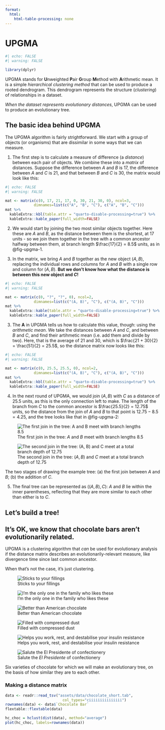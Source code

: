 ```yaml
---
format:
  html:
    html-table-processing: none
---
```


# UPGMA

```r
#| echo: FALSE
#| warning: FALSE

library(dplyr)
```

UPGMA stands for **U**nweighted **P**air **G**roup **M**ethod with **A**rithmetic mean. It is a simple _hierarchical clustering method_ that can be used to produce a rooted dendrogram. This dendrogram represents the structure (_clustering_) of relationships in a dataset.

_When the dataset represents evolutionary distances_, UPGMA can be used to produce an evolutionary tree.

::: { .callout-tip collapse="true"}
## The basic idea behind UPGMA

The UPGMA algorithm is fairly strightforward. We start with a group of objects (or organisms) that are dissimilar in some ways that we can measure.

1. The first step is to calculate a measure of difference (a _distance_) between each pair of objects. We combine these into a _matrix_ of distances. Suppose the difference between $A$ and $B$ is 17, the difference between $A$ and $C$ is 21, and that between $B$ and $C$ is 30, the matrix would look like this:

```r
#| echo: FALSE
#| warning: FALSE

mat <- matrix(c(0, 17, 21, 17, 0, 30, 21, 30, 0), ncol=3, 
             dimnames=list(c("A", "B", "C"), c("A", "B", "C")))
mat %>%
  kableExtra::kbl(table.attr = "quarto-disable-processing=true") %>%
  kableExtra::kable_paper(full_width=FALSE)
```

2. We would start by joining the two most similar objects together. Here these are $A$ and $B$, as the distance between them is the shortest, at 17 units - so we join them together in the tree with a common ancestor halfway between them, at branch length $\frac{17}{2} = 8.5$ units, as in @fig-upgma-1.

3. In the matrix, we bring $A$ and $B$ together as the new object $(A, B)$, replacing the individual rows and columns for $A$ and $B$ with a single row and column for $(A, B)$. **But we don't know how what the distance is between this new object and $C$!**

```r
#| echo: FALSE
#| warning: FALSE

mat <- matrix(c(0, "?", "?", 0), ncol=2, 
             dimnames=list(c("(A, B)", "C"), c("(A, B)", "C")))
mat %>%
  kableExtra::kable(table.attr = "quarto-disable-processing=true") %>%
  kableExtra::kable_paper(full_width=FALSE)
```

3. The **A** in UPGMA tells us how to calculate this value, though: using the _arithmetic mean_. We take the distances between $A$ and $C$, and between $B$ and $C$, and find their artihmetic mean (i.e. add them and divide by two). Here, that is the average of $21$ and $30$, which is $\frac{21 + 30}{2} = \frac{51}{2} = 25.5$, so the distance matrix now looks like this:

```r
#| echo: FALSE
#| warning: FALSE

mat <- matrix(c(0, 25.5, 25.5, 0), ncol=2, 
             dimnames=list(c("(A, B)", "C"), c("(A, B)", "C")))
mat %>%
  kableExtra::kbl(table.attr = "quarto-disable-processing=true") %>%
  kableExtra::kable_paper(full_width=FALSE)
```

4. In the next round of UPGMA, we would join $(A, B)$ with $C$ as a distance of 25.5 units, as this is the only connection left to make. The length of the branch from $C$ to the common ancestor is $\frac{25.5}{2} = 12.75$ units, so the distance from the join of $A$ and $B$ to that point is $12.75 - 8.5 = 4.25$, and the tree looks like that in @fig-upgma-2:

::: {layout-ncol=2 width="40%"}

![The first join in the tree: $A$ and $B$ meet with branch lengths 8.5](assets/images/upgma_example_1.new.png){#fig-upgma-1}


![The second join in the tree: $(A, B)$ and $C$ meet at a total branch depth of 12.75](assets/images/upgma_example.new.png){#fig-upgma-2}

The two stages of drawing the example tree: (a) the first join between $A$ and $B$; (b) the addition of $C$.
:::


5. The final tree can be represented as $((A, B), C)$: $A$ and $B$ lie within the inner parentheses, reflecting that they are more similar to each other than either is to $C$.
:::


## Let's build a tree!

::: { .callout-important title="We're going to build an evolutionary tree of chocolate!"}
:::

::: { .callout-note collapse="true"}
## It's OK, we know that chocolate bars aren't evolutionarily related.

UPGMA is a clustering algorithm that _can_ be used for evolutionary analysis if the distance matrix describes an evolutionarily-relevant measure, like divergence time since last common ancestor.

When that's not the case, it's just clustering.
:::

::: {#fig-sweeties layout-ncol=3 width="80%"}

![Sticks to your fillings](assets/images/Crunchie.jpg){#fig-crunchie fig-alt="A Crunchie bar wrapper"}

![I'm the only one in the family who likes these](assets/images/bounty.jpg){#fig-bounty fig-alt="A Bounty wrapper"}

![Better than American chocolate](assets/images/dairy_milk.png){#fig-dairy-milk fig-alt="A Dairy Milk wrapper"}

![Filled with compressed dust](assets/images/maltesers.jpg){#fig-maltesers fig-alt="A Malteser bag"}

![Helps you work, rest, and destabilise your insulin resistance](assets/images/mars.jpg){#fig-mars fig-alt="A Mars Bar wrapper"}

![Salute the _El Presidente_ of confectionery](assets/images/teacake.png){#fig-teacake fig-alt="A wrapped Tunnock's teacake"}


Six varieties of chocolate for which we will make an evolutionary tree, on the basis of how similar they are to each other.
:::

### Making a distance matrix

```r
data <- readr::read_tsv("assets/data/chocolate_short.tab",
                          col_types="ciiiiiiiiiiiiiii")
rownames(data) <- data$`Chocolate Bar`
flextable::flextable(data)
```


```r
hc_choc = hclust(dist(data), method="average")
plot(hc_choc, labels=rownames(data))
```
